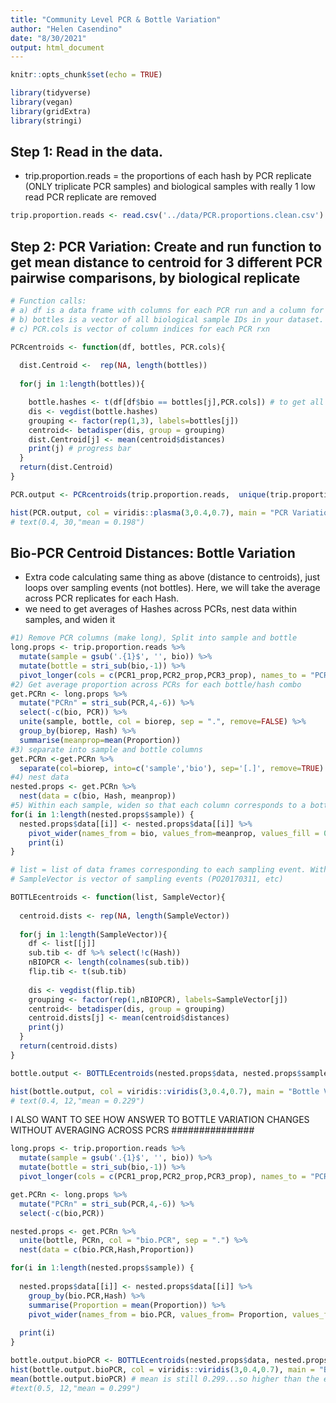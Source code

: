 ```yaml
---
title: "Community Level PCR & Bottle Variation"
author: "Helen Casendino"
date: "8/30/2021"
output: html_document
---
```

  
```r
knitr::opts_chunk$set(echo = TRUE)
```
```r
library(tidyverse)
library(vegan)
library(gridExtra)
library(stringi)
```

## Step 1: Read in the data. 

 - trip.proportion.reads = the proportions of each hash by PCR replicate (ONLY triplicate PCR samples) and biological samples with really 1 low read PCR replicate are removed

```r
trip.proportion.reads <- read.csv('../data/PCR.proportions.clean.csv')
```

## Step 2: PCR Variation: Create and run function to get mean distance to centroid for 3 different PCR pairwise comparisons, by biological replicate

```r
# Function calls: 
# a) df is a data frame with columns for each PCR run and a column for bottle ID
# b) bottles is a vector of all biological sample IDs in your dataset.
# c) PCR.cols is vector of column indices for each PCR rxn 

PCRcentroids <- function(df, bottles, PCR.cols){
  
  dist.Centroid <-  rep(NA, length(bottles))
  
  for(j in 1:length(bottles)){

    bottle.hashes <- t(df[df$bio == bottles[j],PCR.cols]) # to get all PCR props from that one sample
    dis <- vegdist(bottle.hashes)
    grouping <- factor(rep(1,3), labels=bottles[j])
    centroid<- betadisper(dis, group = grouping)
    dist.Centroid[j] <- mean(centroid$distances)
    print(j) # progress bar
  }
  return(dist.Centroid)
}

PCR.output <- PCRcentroids(trip.proportion.reads,  unique(trip.proportion.reads$bio), 3:5)

hist(PCR.output, col = viridis::plasma(3,0.4,0.7), main = "PCR Variation", xlab = "Distance to Centroid (BC Pairwise Distances)")
# text(0.4, 30,"mean = 0.198")
```

## Bio-PCR Centroid Distances: Bottle Variation

- Extra code calculating same thing as above (distance to centroids), just loops over sampling events (not bottles). Here, we will take the average across PCR replicates for each Hash. 
- we need to get averages of Hashes across PCRs, nest data within samples, and widen it

```r
#1) Remove PCR columns (make long), Split into sample and bottle
long.props <- trip.proportion.reads %>% 
  mutate(sample = gsub('.{1}$', '', bio)) %>% 
  mutate(bottle = stri_sub(bio,-1)) %>% 
  pivot_longer(cols = c(PCR1_prop,PCR2_prop,PCR3_prop), names_to = "PCR", values_to = "Proportion")
#2) Get average proportion across PCRs for each bottle/hash combo
get.PCRn <- long.props %>% 
  mutate("PCRn" = stri_sub(PCR,4,-6)) %>% 
  select(-c(bio, PCR)) %>%
  unite(sample, bottle, col = biorep, sep = ".", remove=FALSE) %>% 
  group_by(biorep, Hash) %>%
  summarise(meanprop=mean(Proportion))
#3) separate into sample and bottle columns
get.PCRn <-get.PCRn %>%
  separate(col=biorep, into=c('sample','bio'), sep='[.]', remove=TRUE)
#4) nest data
nested.props <- get.PCRn %>% 
  nest(data = c(bio, Hash, meanprop))
#5) Within each sample, widen so that each column corresponds to a bottle
for(i in 1:length(nested.props$sample)) {
  nested.props$data[[i]] <- nested.props$data[[i]] %>% 
    pivot_wider(names_from = bio, values_from=meanprop, values_fill = 0) 
    print(i)
}
```

```r
# list = list of data frames corresponding to each sampling event. Within each df, columns correspond to bioPCR combos (A1, B3, C2 etc) and rows correspond to each Hashes
# SampleVector is vector of sampling events (PO20170311, etc)

BOTTLEcentroids <- function(list, SampleVector){
  
  centroid.dists <- rep(NA, length(SampleVector))
  
  for(j in 1:length(SampleVector)){
    df <- list[[j]]
    sub.tib <- df %>% select(!c(Hash))
    nBIOPCR <- length(colnames(sub.tib))
    flip.tib <- t(sub.tib)
    
    dis <- vegdist(flip.tib)
    grouping <- factor(rep(1,nBIOPCR), labels=SampleVector[j])
    centroid<- betadisper(dis, group = grouping)
    centroid.dists[j] <- mean(centroid$distances)
    print(j)
  }
  return(centroid.dists)
}

bottle.output <- BOTTLEcentroids(nested.props$data, nested.props$sample)

hist(bottle.output, col = viridis::viridis(3,0.4,0.7), main = "Bottle Variation", xlab = "Distance to Centroid (BC Pairwise Distances)")
# text(0.4, 12,"mean = 0.229")
```

#########
I ALSO WANT TO SEE HOW ANSWER TO BOTTLE VARIATION CHANGES WITHOUT AVERAGING ACROSS PCRS
###############

```r
long.props <- trip.proportion.reads %>% 
  mutate(sample = gsub('.{1}$', '', bio)) %>% 
  mutate(bottle = stri_sub(bio,-1)) %>% 
  pivot_longer(cols = c(PCR1_prop,PCR2_prop,PCR3_prop), names_to = "PCR", values_to = "Proportion")

get.PCRn <- long.props %>% 
  mutate("PCRn" = stri_sub(PCR,4,-6)) %>% 
  select(-c(bio,PCR))

nested.props <- get.PCRn %>% 
  unite(bottle, PCRn, col = "bio.PCR", sep = ".") %>% 
  nest(data = c(bio.PCR,Hash,Proportion))

for(i in 1:length(nested.props$sample)) {
  
  nested.props$data[[i]] <- nested.props$data[[i]] %>% 
    group_by(bio.PCR,Hash) %>% 
    summarise(Proportion = mean(Proportion)) %>%  
    pivot_wider(names_from = bio.PCR, values_from= Proportion, values_fill = 0) 
  
  print(i)
}
```

```r
bottle.output.bioPCR <- BOTTLEcentroids(nested.props$data, nested.props$sample)
hist(bottle.output.bioPCR, col = viridis::viridis(3,0.4,0.7), main = "Bottle Variation (no PCR averaging)", xlab = "Distance to Centroid (BC Pairwise Distances)")
mean(bottle.output.bioPCR) # mean is still 0.299...so higher than the earlier bottle var estimate
#text(0.5, 12,"mean = 0.299")
```

